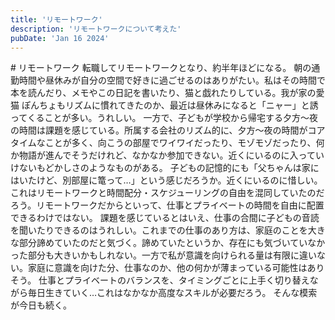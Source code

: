 ```yaml
---
title: 'リモートワーク'
description: 'リモートワークについて考えた'
pubDate: 'Jan 16 2024'
---
```



<VBlock column="auto">
# リモートワーク
転職してリモートワークとなり、約半年ほどになる。  
朝の通勤時間や昼休みが自分の空間で好きに過ごせるのはありがたい。私はその時間で本を読んだり、メモやこの日記を書いたり、猫と戯れたりしている。我が家の愛猫 ぽんちょもリズムに慣れてきたのか、最近は昼休みになると「ニャー」と誘ってくることが多い。うれしい。  
一方で、子どもが学校から帰宅する夕方〜夜の時間は課題を感じている。所属する会社のリズム的に、夕方〜夜の時間がコアタイムなことが多く、向こうの部屋でワイワイだったり、モゾモゾだったり、何か物語が進んでそうだけれど、なかなか参加できない。近くにいるのに入っていけないもどかしさのようなものがある。  
子どもの記憶的にも「父ちゃんは家にはいたけど、別部屋に篭って…」という感じだろうか。近くにいるのに惜しい。  
これはリモートワークと時間配分・スケジューリングの自由を混同していたのだろう。リモートワークだからといって、仕事とプライベートの時間を自由に配置できるわけではない。  
課題を感じているとはいえ、仕事の合間に子どもの音読を聞いたりできるのはうれしい。これまでの仕事のあり方は、家庭のことを大きな部分諦めていたのだと気づく。諦めていたというか、存在にも気づいていなかった部分も大きいかもしれない。一方で私が意識を向けられる量は有限に違いない。家庭に意識を向けた分、仕事なのか、他の何かが薄まっている可能性はありそう。  
仕事とプライベートのバランスを、タイミングごとに上手く切り替えながら毎日生きていく…これはなかなか高度なスキルが必要だろう。  
そんな模索が今日も続く。
</VBlock>